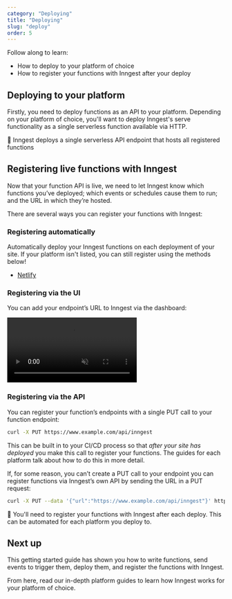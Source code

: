 ```yaml
---
category: "Deploying"
title: "Deploying"
slug: "deploy"
order: 5
---
```


Follow along to learn:

- How to deploy to your platform of choice
- How to register your functions with Inngest after your deploy


## Deploying to your platform

Firstly, you need to deploy functions as an API to your platform.  Depending on your platform of choice,
you'll want to deploy Inngest's serve functionality as a single serverless function available via HTTP.

<aside>

💁 Inngest deploys a single serverless API endpoint that hosts all registered functions

</aside>

## Registering live functions with Inngest

Now that your function API is live, we need to let Inngest know which functions you’ve deployed; which events or schedules cause them to run; and the URL in which they’re hosted.


There are several ways you can register your functions with Inngest:

### Registering automatically

Automatically deploy your Inngest functions on each deployment of your site. If your platform isn't listed, you can still register using the methods below!

- [Netlify](/docs/deploy/netlify)

### Registering via the UI

You can add your endpoint’s URL to Inngest via the dashboard:

<video controls autoPlay loop muted>
  <source
    src="/assets/docs/sdk-deploy.mp4"
    type="video/mp4"
  />
</video>



### Registering via the API

You can register your function’s endpoints with a single PUT call to your function endpoint:

```bash
curl -X PUT https://www.example.com/api/inngest
```

This can be built in to your CI/CD process so that *after your site has deployed* you make this call to register your functions.  The guides for each platform talk about how to do this in more detail.

If, for some reason, you can’t create a PUT call to your endpoint you can register functions via Inngest’s own API by sending the URL in a PUT request:

```bash
curl -X PUT --data '{"url":"https://www.example.com/api/inngest"}' https://api.inngest.com/fn/register
```

<aside>

💁 You'll need to register your functions with Inngest after each deploy.  This can be automated for each platform you deploy to.

</aside>


## Next up

This getting started guide has shown you how to write functions, send events to trigger them, deploy them, and register the functions with Inngest.

From here, read our in-depth platform guides to learn how Inngest works for your platform of choice.

